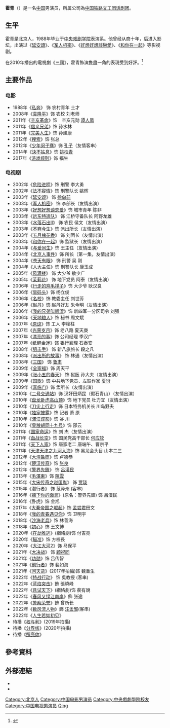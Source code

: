 {{blpsources|time=2020-04-30}}
{{藝人
| 姓名 = 霍青
| 類型 = 男演員
| 圖片 = 
| 圖片簡介 = 
| 圖片尺寸 =
| 羅馬拼音 = Huo Qing
| 國籍 = {{PRC}}
| 出生日期 = {{birth_date_and age|1962|11|14}}
| 出生地點 = {{CHN}}[[北京|北京]]
| 职业 = [[演员|演员]]
| 經紀公司 =[[高希希|希世纪影视]]
| imdb = 3464928
}}

'''霍青'''（{{bd|1962年|11月14日|CatIdx=h}}）是一名[[中国|中国]]男演员，所属公司為[[中国铁路文工团话剧团|中国铁路文工团话剧团]]。

== 生平 ==
霍青是北京人，1988年毕业于[[中央戏剧学院|中央戏剧学院]]表演系。他曾经从商十年，后进入影坛，出演过《[[延安頌_(電視劇)|延安頌]]》、《[[军人机密|军人机密]]》、《[[好想好想談戀愛_(中國電視劇)|好想好想談戀愛]]》、《[[和你在一起|和你在一起]]》等影视剧。

在2010年播出的電視劇《[[三国_(电视剧)|三國]]》，霍青飾演[[魯肅|魯肅]]一角的表現受到好評。<ref>{{Cite news |url=http://ent.163.com/10/0529/05/67R053T400032DGD.html |title=新《三国》霍青被赞史上最有才的鲁肃 |date=2010-05-29 |work=成都商报 |access-date=2013-06-17 |archive-url=https://web.archive.org/web/20150628022339/http://ent.163.com/10/0529/05/67R053T400032DGD.html |archive-date=2015-06-28 |dead-url=yes }}</ref>

== 主要作品 ==
===电影===
*1988年《[[私奔|私奔]]》 饰 农村青年 土才
*2008年《[[袁隆平|袁隆平]]》饰 农校 刘老师
*2011年《[[辛亥革命|辛亥革命]]》饰　辛亥元勋 [[谭人凤|谭人凤]]
*2011年《[[信义兄弟|信义兄弟]]》饰 孙水林
*2011年《[[完美人生|完美人生]]》饰 孙建康
*2012年《[[搜索|搜索]]》饰 张总
*2012年《[[少年闵子骞|少年闵子骞]]》饰 [[孔子|孔子]]（友情客串）
*2014年《[[決不姑息|決不姑息]]》饰 [[姚柏青|姚柏青]]
*2017年《[[游戏规则_(2017年电影)|游戏规则]]》饰 福生

===电视剧===
*2002年《[[危险进程|危险进程]]》饰 刑警 李大勇
*2002年《[[法不容情|法不容情]]》饰 刑警队长 姚辉
*2003年《[[延安颂_(电视剧)|延安颂]]》 饰 [[徐向前|徐向前]]
*2003年《[[军人机密|军人机密]]》 饰 李部长（友情出演）
*2003年《[[好想好想谈恋爱_(中国电视剧)|好想好想谈恋爱]]》饰 城市青年 陈非
*2003年《[[远东特遣队|远东特遣队]]》 饰 江桥守备队长 阿野龙雄
*2003年《[[水落石出Ⅱ|水落石出Ⅱ]]》 饰 农民 侯文（友情出演）
*2003年《[[不弃今生|不弃今生]]》饰 派出所长（友情出演）
*2003年《[[五月槐花香|五月槐花香]]》 饰 刘团长（友情出演）
*2003年《[[和你在一起|和你在一起]]》饰 监狱长（友情出演）
*2004年《[[与爱同生|与爱同生]]》饰 王主任（友情出演）
*2004年《[[北京人事件|北京人事件]]》饰 所长（第一集，友情出演）
*2004年《[[苍天有眼|苍天有眼]]》 饰 刑警 吴 刚
*2004年《[[人大主任|人大主任]]》饰 刑警队长 康玉成
*2005年《[[风满楼|风满楼]]》 饰 大少爷 敖少广
*2005年《[[茉莉花|茉莉花]]》 饰 地下党员 阿泰（友情出演）
*2006年《[[行走的鸡毛掸子|行走的鸡毛掸子]]》饰 大少爷 耿汉良
*2006年《[[旱码头|旱码头]]》饰 杨立俊
*2006年《[[名校|名校]]》饰 教委主任 刘世芳
*2006年《[[赵丹|赵丹]]》饰 赵丹好友 朱今明（友情出演）
*2006年《[[我的兄弟叫顺溜|我的兄弟叫顺溜]]》饰 新四军一分区司令 刘强
*2006年《[[天地粮人|天地粮人]]》饰 秘书 周文斌
*2007年《[[原谅|原谅]]》饰 工人 李栓柱
*2007年《[[光荣岁月|光荣岁月]]》饰 老八路 夏天庚
*2007年《[[漂亮的事|漂亮的事]]》饰 公司经理 季汉广
*2007年《[[纸醉金迷|纸醉金迷]]》饰 银行襄理 石泰安
*2008年《[[狙击手|狙击手]]》 饰 新八旅旅长 段之凡
*2008年《[[派出所的故事|派出所的故事]]》 饰 林通（友情出演）
*2008年《[[三国_(电视剧)|三国]]》 饰 [[鲁肃|鲁肃]]
*2009年《[[全家福|全家福]]》饰 周天平
*2009年《[[张小五的春天|张小五的春天]]》 饰 狱医 孙大夫（友情出演）
*2009年《[[国歌|国歌]]》饰 中共地下党员、左联作家 [[夏衍|夏衍]]
*2009年《[[喜临门|喜临门]]》饰 孟所长（友情出演）
*2010年《[[二号交通站|二号交通站]]》饰 汉奸田炳昆（假石青山）（友情出演）
*2010年《[[盘龙卧虎高山顶|盘龙卧虎高山顶]]》饰 地下党员 杜力宜（友情出演）
*2010年《[[刀尖上行走|刀尖上行走]]》饰 日本特务机关长 川岛野夫
*2010年《[[独家披露|独家披露]]》饰 记者 萧 原
*2010年《[[浦江谍影|浦江谍影]]》饰 谷 川
*2010年《[[皇粮胡同十九号|皇粮胡同十九号]]》饰 邵云
*2011年《[[国家命运|国家命运]]》饰 刘 杰（友情出演）
*2011年《[[血战长空|血战长空]]》饰 国民党高干部长 [[何应钦|何应钦]]
*2011年《[[天下人家|天下人家]]》饰 唐家老二 唐端午、曹宗平
*2011年《[[天津天津之九河入海|天津天津之九河入海]]》饰 黑龙会头目 山本二三
*2012年《[[大清盐商|大清盐商]]》饰 卢德恭
*2012年《[[楚汉传奇|楚汉传奇]]》饰 [[张良|张良]]
*2012年《[[警界先鋒|警界先鋒]]》 饰 [[呂漢民|呂漢民]]
*2013年《[[毛澤東|毛澤東]]》饰 [[陳雲|陳雲]]
*2015年《[[大宋传奇之赵匡胤|大宋传奇之赵匡胤]]》 饰 [[贾琰|贾琰]]
*2015年《潜行者》 饰 范泽州 (客串)
*2016年《[[摘下你的面具|摘下你的面具]]》(原名：警界先鋒) 饰 呂漢民
*2016年《卧虎》饰 金旭
*2017年《[[大秦帝国之崛起|大秦帝国之崛起]]》饰 [[孟尝君|孟尝君]]田文
*2018年《[[我的青春遇见你|我的青春遇见你]]》饰 卫明宇
*2018年《[[沙海老兵|沙海老兵]]》饰 林善海
*2018年《[[初心|初心]]》饰 王文博
*2020年《[[在劫难逃|在劫难逃]]》(網絡劇)饰 付吉亮
*2020年《[[瞄准|瞄准]]》饰 方校長
*2020年《[[大江大河|大江大河]]2》饰 马保平
*2021年《[[大决战_(电视剧)|大决战]]》 饰 [[顧祝同|顧祝同]]
*2021年《[[功勋_(2021年电视剧)|功勋]]》饰 吕传智
*2021年《[[前行者|前行者]]》饰 裴如海
*2021年《[[问天录|问天录]]》(2017年拍攝)饰 魏重生
*2022年《[[特战行动|特战行动]]》 饰 吳教授 (客串)
*2022年《[[蓝焰突击|蓝焰突击]]》飾 張曉峰
*2022年《[[且试天下|且试天下]]》(網絡劇)饰 裴有說
*2022年《[[春风又绿江南岸|春风又绿江南岸]]》飾 张途
*2022年《[[警察荣誉|警察荣誉]]》飾 曾所长
*2022年《[[数风流人物|数风流人物]]》飾 [[汪孟邹|汪孟邹]](客串)  	
*2022年《[[人生若如初见|人生若如初见]]》
*待播《[[权与利|权与利]]》(2019年拍攝)
*待播《[[分界线|分界线]]》(2020年拍攝)
*待播《[[照亮你|照亮你]]》

==參考資料==
{{Reflist}}

==外部連結==
* {{Sinaweibo|huoqing}}
* {{hkmdb name|53626}}

{{DEFAULTSORT:huo qing}}
[[Category:北京人|Category:北京人]]
[[Category:中国电影男演员|Category:中国电影男演员]]
[[Category:中央戲劇學院校友|Category:中央戲劇學院校友]]
[[Category:中国电视男演员|Category:中国电视男演员]]
[[Category:霍姓|Qing]]